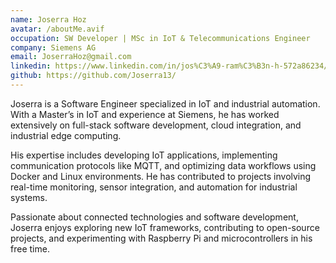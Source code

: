 ```yaml
---
name: Joserra Hoz
avatar: /aboutMe.avif
occupation: SW Developer | MSc in IoT & Telecommunications Engineer
company: Siemens AG
email: JoserraHoz@gmail.com
linkedin: https://www.linkedin.com/in/jos%C3%A9-ram%C3%B3n-h-572a86234/
github: https://github.com/Joserra13/
---
```


Joserra is a Software Engineer specialized in IoT and industrial automation. With a Master’s in IoT and experience at Siemens, he has worked extensively on full-stack software development, cloud integration, and industrial edge computing.
<br className="extra-space" />

His expertise includes developing IoT applications, implementing communication protocols like MQTT, and optimizing data workflows using Docker and Linux environments. He has contributed to projects involving real-time monitoring, sensor  integration, and automation for industrial systems.
<br className="extra-space" />

Passionate about connected technologies and software development, Joserra enjoys exploring new IoT frameworks, contributing to
open-source projects, and experimenting with Raspberry Pi and microcontrollers in his free time.